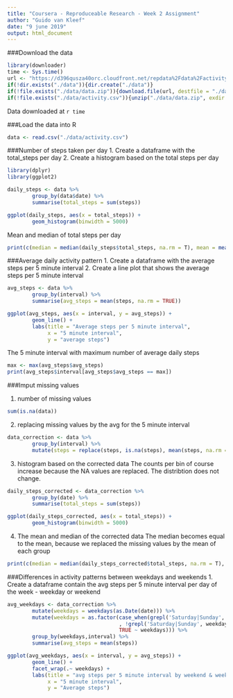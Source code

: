 ```yaml
---
title: "Coursera - Reproduceable Research - Week 2 Assignment"
author: "Guido van Kleef"
date: "9 june 2019"
output: html_document
---
```

###Download the data

```r
library(downloader)
time <- Sys.time()
url <- "https://d396qusza40orc.cloudfront.net/repdata%2Fdata%2Factivity.zip"
if(!dir.exists("./data")){dir.create("./data")}
if(!file.exists("./data/data.zip")){download.file(url, destfile = "./data/data.zip")}
if(!file.exists("./data/activity.csv")){unzip("./data/data.zip", exdir = "./data")}
```
Data downloaded at `r time`

###Load the data into R
```r
data <- read.csv("./data/activity.csv")
```

###Number of steps taken per day
1. Create a dataframe with the total_steps per day
2. Create a histogram based on the total steps per day
```r
library(dplyr)
library(ggplot2)

daily_steps <- data %>%
        group_by(data$date) %>%
        summarise(total_steps = sum(steps))

ggplot(daily_steps, aes(x = total_steps)) +
        geom_histogram(binwidth = 5000)
```

Mean and median of total steps per day
```r
print(c(median = median(daily_steps$total_steps, na.rm = T), mean = mean(daily_steps$total_steps, na.rm = T)))
```

###Average daily activity pattern
1. Create a dataframe with the average steps per 5 minute interval
2. Create a line plot that shows the average steps per 5 minute interval
```r
avg_steps <- data %>%
        group_by(interval) %>%
        summarise(avg_steps = mean(steps, na.rm = TRUE))

ggplot(avg_steps, aes(x = interval, y = avg_steps)) +
        geom_line() +
        labs(title = "Average steps per 5 minute interval",
             x = "5 minute interval",
             y = "average steps")
```
The 5 minute interval with maximum number of average daily steps
```r
max <- max(avg_steps$avg_steps)
print(avg_steps$interval[avg_steps$avg_steps == max])
```

###Imput missing values

1. number of missing values
```r
sum(is.na(data))
````

2. replacing missing values by the avg for the 5 minute interval
```r
data_correction <- data %>%  
        group_by(interval) %>%
        mutate(steps = replace(steps, is.na(steps), mean(steps, na.rm = T)))
```
3. histogram based on the corrected data
The counts per bin of course increase because the NA values are replaced. The distribtion does not change.
```r
daily_steps_corrected <- data_correction %>%
        group_by(date) %>%
        summarise(total_steps = sum(steps))

ggplot(daily_steps_corrected, aes(x = total_steps)) +
        geom_histogram(binwidth = 5000)
```
4. The mean and median of the corrected data
The median becomes equal to the mean, because we replaced the missing values by the mean of each group
```r
print(c(median = median(daily_steps_corrected$total_steps, na.rm = T), mean = mean(daily_steps_corrected$total_steps, na.rm = T)))
```

###Differences in activity patterns between weekdays and weekends
1. Create a dataframe contain the avg steps per 5 minute interval per day of the week - weekday or weekend
```r
avg_weekdays <- data_correction %>%
        mutate(weekdays = weekdays(as.Date(date))) %>%
        mutate(weekdays = as.factor(case_when(grepl('Saturday|Sunday', weekdays) ~ "Weekend"
                                    , !grepl('Saturday|Sunday', weekdays) ~ "Weekday",
                                    TRUE ~ weekdays))) %>%
        group_by(weekdays,interval) %>%
        summarise(avg_steps = mean(steps))

ggplot(avg_weekdays, aes(x = interval, y = avg_steps)) +
        geom_line() +
        facet_wrap(.~ weekdays) +
        labs(title = "avg steps per 5 minute interval by weekend & weekdays",
             x = "5 minute interval",
             y = "Average steps")
```




